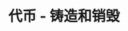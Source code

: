 ---
title: '代币 - 铸造和销毁'
openapi: '/cn/api-reference/openapi-cn.json GET /token/v1/{chain}/{tokenAddress}/mintAndBurn'
---